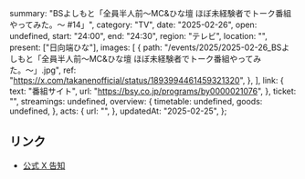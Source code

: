   summary: "BSよしもと「全員半人前〜MC&ひな壇 ほぼ未経験者でトーク番組やってみた。〜 #14」",
  category: "TV",
  date: "2025-02-26",
  open: undefined,
  start: "24:00",
  end: "24:30",
  region: "テレビ",
  location: "",
  present: ["日向端ひな"],
  images: [
    {
      path: "/events/2025/2025-02-26_BSよしもと「全員半人前〜MC&ひな壇 ほぼ未経験者でトーク番組やってみた。〜」.jpg",
      ref: "https://x.com/takanenofficial/status/1893994461459321320",
    },
  ],
  link: {
    text: "番組サイト",
    url: "https://bsy.co.jp/programs/by0000021076",
  },
  ticket: "",
  streamings: undefined,
  overview: {
    timetable: undefined,
    goods: undefined,
  },
  acts: {
    url: "",
  },
  updatedAt: "2025-02-25",
};

## リンク

- [公式 X 告知](https://x.com/takanenofficial/status/1893994461459321320)
